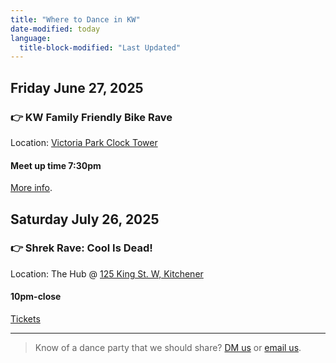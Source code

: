 ```yaml
---
title: "Where to Dance in KW"
date-modified: today
language:
  title-block-modified: "Last Updated"
---
```

## Friday June 27, 2025

### 👉 KW Family Friendly Bike Rave

Location: [Victoria Park Clock Tower](https://maps.app.goo.gl/59XBZdbgnxmEGxZy7)

#### Meet up time 7:30pm

[More info](https://www.instagram.com/p/DK_J47ytOYi/).


## Saturday July 26, 2025

### 👉 Shrek Rave: Cool Is Dead!

Location: The Hub @ [125 King St. W, Kitchener](https://maps.app.goo.gl/Ak4bVgJ6FKT3zQtF6)

#### 10pm-close

[Tickets](https://www.ticketweb.ca/event/shrek-rave-the-hub-tickets/13785004)


---

> Know of a dance party that we should share? [DM us](https://www.instagram.com/fearisthevibekiller/) or [email us](mailto:getdown@fearisthevibekiller.com).

